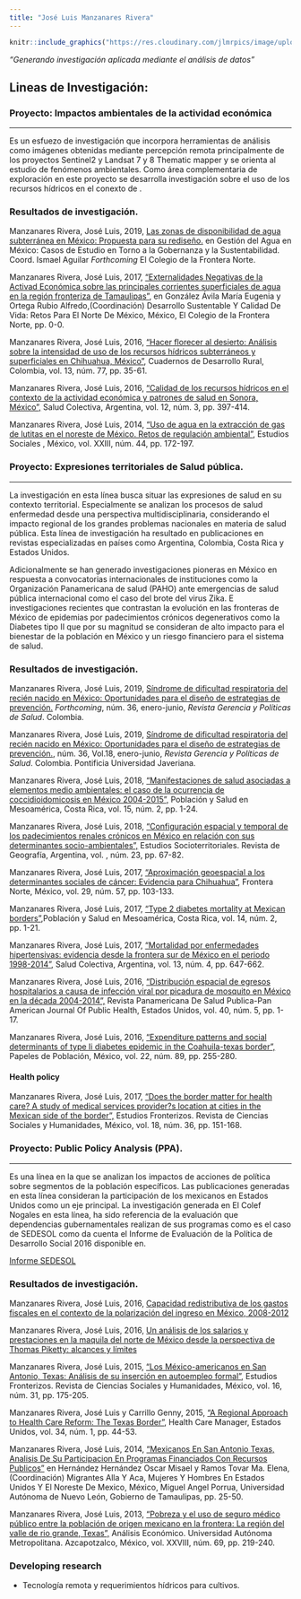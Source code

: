 ```yaml
---
title: "José Luis Manzanares Rivera"
---
```

```r

knitr::include_graphics("https://res.cloudinary.com/jlmrpics/image/upload/v1558121560/aavatar_jz1beq.jpg")
```



*"Generando investigación aplicada mediante el análisis de datos"* 

## Lineas de Investigación:




### Proyecto: Impactos ambientales de la actividad económica
***

Es un esfuezo de investigación que incorpora herramientas de análisis como imágenes obtenidas mediante percepción remota principalmente de los proyectos  Sentinel2 y  Landsat 7 y 8 Thematic mapper y se orienta al estudio de fenómenos ambientales. Como área complementaria de exploración en este proyecto se desarrolla investigación sobre el uso de los recursos hídricos  en el conexto de .

### Resultados de investigación. 

Manzanares Rivera, José Luis,  2019, [Las zonas de disponibilidad de agua subterránea en México: Propuesta para su rediseño.](https://drive.google.com/file/d/1ouyRoWuLqFV9JuKcqMHobBLq2mcJiVd7/view?usp=sharing) en Gestión del Agua en México: Casos de Estudio en Torno a la Gobernanza y la Sustentabilidad. Coord. Ismael Aguilar *Forthcoming* El Colegio de la Frontera Norte.

Manzanares Rivera, José Luis,  2017, ["Externalidades Negativas de la Activad Económica sobre las principales corrientes superficiales de agua en la región fronteriza de Tamaulipas"](https://libreria.colef.mx/detalle.aspx?id=7587), en González Ávila María Eugenia y Ortega Rubio Alfredo,(Coordinación) Desarrollo Sustentable Y Calidad De Vida: Retos Para El Norte De México, México, El Colegio de la Frontera Norte, pp. 0-0.

Manzanares Rivera, José Luis,  2016, ["Hacer florecer al desierto: Análisis sobre la intensidad de uso de los recursos hídricos subterráneos y superficiales en Chihuahua, México"](http://revistas.javeriana.edu.co/index.php/desarrolloRural/issue/view/967), Cuadernos de Desarrollo Rural, Colombia,  vol. 13, núm. 77, pp. 35-61.

Manzanares Rivera, José Luis,  2016, ["Calidad de los recursos hídricos en el contexto de la actividad económica y patrones de salud en Sonora, México",](http://revistas.unla.edu.ar/saludcolectiva/article/view/811)  Salud Colectiva, Argentina,  vol. 12, núm. 3, pp. 397-414.

Manzanares Rivera, José Luis,  2014, ["Uso de agua en la extracción de gas de lutitas en el noreste de México. Retos de regulación ambiental"](http://www.ciad.mx/archivos/revista-eletronica/RES44/JL_Manzanares.pdf),  Estudios Sociales , México,  vol. XXIII, núm. 44, pp. 172-197.




### Proyecto: Expresiones territoriales de Salud pública. 
***
La investigación  en esta línea busca situar las expresiones de salud en su contexto territorial.  Especialmente se analizan los procesos de salud enfermedad desde una perspectiva multidisciplinaria, considerando el impacto regional de los grandes problemas nacionales en materia de salud pública. 
Esta línea de investigación ha resultado en publicaciones en revistas especializadas en países como  Argentina, Colombia, Costa Rica y Estados Unidos.

Adicionalmente se han generado investigaciones pioneras en México en respuesta a convocatorias internacionales de instituciones como la Organización Panamericana de salud (PAHO) ante emergencias de  salud pública internacional como el caso del brote del virus Zika. 
E investigaciones recientes que contrastan la evolución en las fronteras de México de epidemias por padecimientos crónicos degenerativos como la Diabetes tipo II que por su magnitud se consideran de alto impacto para el bienestar de la población en México y un riesgo financiero para el sistema de salud.

### Resultados de investigación. 


Manzanares Rivera, José Luis,  2019, [Síndrome de dificultad respiratoria del recién nacido en México: Oportunidades para el diseño de estrategias de prevención.](https://revistas.javeriana.edu.co/index.php/gerepolsal/index) *Forthcoming*, núm. 36, enero-junio, *Revista Gerencia y Políticas de Salud*. Colombia.

Manzanares Rivera, José Luis,  2019, [Síndrome de dificultad respiratoria del recién nacido en México: Oportunidades para el diseño de estrategias de prevención.](https://revistas.javeriana.edu.co/files-articulos/RGPS/18-36%20(2019-I)/54559086001/), núm. 36, Vol.18, enero-junio, *Revista Gerencia y Políticas de Salud*. Colombia. Pontificia Universidad Javeriana.

 
Manzanares Rivera, José Luis,  2018, ["Manifestaciones de salud asociadas a elementos medio ambientales: el caso de la ocurrencia de coccidioidomicosis en México 2004-2015",](https://revistas.ucr.ac.cr/index.php/psm/article/view/30201)  Población y Salud en Mesoamérica, Costa Rica,  vol. 15, núm. 2, pp. 1-24.

Manzanares Rivera, José Luis,  2018, ["Configuración espacial y temporal de los padecimientos renales crónicos en México en relación con sus determinantes socio-ambientales",](http://docs.wixstatic.com/ugd/59a6db_ae95ca0f66f9482eb723e34b248dda49.pdf)  Estudios Socioterritoriales. Revista de Geografía, Argentina,  vol. , núm. 23, pp. 67-82.

Manzanares Rivera, José Luis, 2017, ["Aproximación geoespacial a los determinantes sociales de cáncer: Evidencia para Chihuahua"](https://drive.google.com/file/d/0B0DFhRNEsQ_vZ3haZVRmOHo4cEk/view),  Frontera Norte, México,  vol. 29, núm. 57, pp. 103-133.

Manzanares Rivera, José Luis,  2017, ["Type 2 diabetes mortality at Mexican borders"](http://dx.doi.org/10.15517/psm.v14i2.27028),Población y Salud en Mesoamérica, Costa Rica,  vol. 14, núm. 2, pp. 1-21. 

Manzanares Rivera, José Luis,  2017, ["Mortalidad por enfermedades hipertensivas: evidencia desde la frontera sur de México en el periodo 1998-2014"](https://www.scielosp.org/article/scol/2017.v13n4/647-662/),  Salud Colectiva, Argentina,  vol. 13, núm. 4, pp. 647-662. 

Manzanares Rivera, José Luis,  2016, ["Distribución espacial de egresos hospitalarios a causa de infección viral por picadura de mosquito en México en la década 2004-2014",](http://iris.paho.org/xmlui/handle/123456789/34346)  Revista Panamericana De Salud Publica-Pan American Journal Of Public Health, Estados Unidos,  vol. 40, núm. 5, pp. 1-17.

Manzanares Rivera, José Luis,  2016, ["Expenditure patterns and social determinants of type Ii diabetes epidemic in the Coahuila-texas border",](https://rppoblacion.uaemex.mx/article/view/8273)  Papeles de Población, México,  vol. 22, núm. 89, pp. 255-280.

#### Health policy 

Manzanares Rivera, José Luis,  2017, ["Does the border matter for health care? A study of medical services provider?s location at cities in the Mexican side of the border",](http://www.scielo.org.mx/pdf/estfro/v18n36/2395-9134-estfro-18-36-00151-es.pdf)  Estudios Fronterizos. Revista de Ciencias Sociales y Humanidades, México,  vol. 18, núm. 36, pp. 151-168.



###  Proyecto: Public Policy Analysis (PPA).
***

Es una línea en la que se analizan los impactos de acciones de política sobre segmentos de la población específicos. Las publicaciones generadas en esta línea consideran la participación de los mexicanos en Estados Unidos como un eje principal. La investigación generada en El Colef Nogales en esta línea, ha sido referencia de la evaluación que dependencias gubernamentales realizan de sus programas como es el caso de SEDESOL como da cuenta el Informe de Evaluación de la Política de Desarrollo Social 2016 disponible en.

[Informe SEDESOL](https://www.gob.mx/cms/uploads/attachment/file/213012/boletin_140_DGAP.pdf)


### Resultados de investigación. 

Manzanares Rivera, José Luis,  2016, [Capacidad redistributiva de los gastos fiscales en el contexto de la polarización del ingreso en México, 2008-2012](http://economiatyp.uam.mx/index.php/ETYP/article/view/55/218)

Manzanares Rivera, José Luis, 2016, [Un análisis de los salarios y prestaciones en la maquila del norte de México desde la perspectiva de Thomas Piketty: alcances y límites](http://www.redalyc.org/pdf/654/65456116004.pdf)


Manzanares Rivera, José Luis,  2015, ["Los México-americanos en San Antonio, Texas: Análisis de su inserción en autoempleo formal"](http://www.scielo.org.mx/scielo.php?pid=S0187-69612015000100008&script=sci_abstract),  Estudios Fronterizos. Revista de Ciencias Sociales y Humanidades, México,  vol. 16, núm. 31, pp. 175-205.

Manzanares Rivera, José Luis y Carrillo  Genny, 2015, ["A Regional Approach to Health Care Reform: The Texas Border"](http://journals.lww.com/healthcaremanagerjournal/Abstract/2015/01000/A_Regional_Approach_to_Health_Care_Reform__The.7.aspx),  Health Care Manager, Estados Unidos,  vol. 34, núm. 1, pp. 44-53.

Manzanares Rivera, José Luis,  2014, ["Mexicanos En San Antonio Texas,  Analisis De Su Participacion En Programas Financiados Con Recursos Publicos"](https://www.gandhi.com.mx/migrantes-alla-y-aca-mujeres-y-hombres-en-estados-unidos-y-el-noreste-de-mexico) en Hernández Hernández Oscar Misael y Ramos Tovar Ma. Elena,(Coordinación) Migrantes Alla Y Aca, Mujeres Y Hombres En Estados Unidos Y El Noreste De Mexico, México, Miguel Angel Porrua, Universidad Autónoma de Nuevo León, Gobierno de Tamaulipas, pp. 25-50.

Manzanares Rivera, José Luis,  2013, ["Pobreza y el uso de seguro médico público entre la población de origen mexicano en la frontera: La región del valle de rio grande, Texas",](http://www.redalyc.org/articulo.oa?id=41331033011)  Análisis Económico. Universidad Autónoma Metropolitana. Azcapotzalco, México,  vol. XXVIII, núm. 69, pp. 219-240.



### Developing research

+ Tecnología remota y requerimientos hídricos para cultivos.
